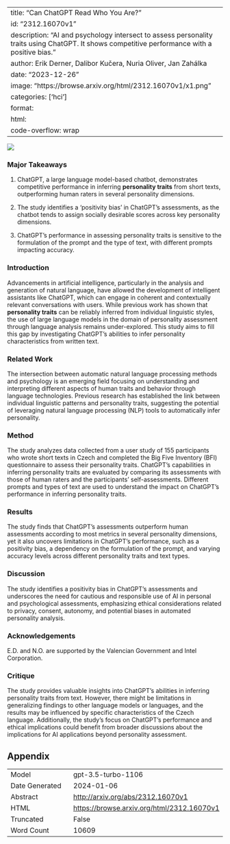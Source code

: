 
---
title: "Can ChatGPT Read Who You Are?"
id: "2312.16070v1"
description: "AI and psychology intersect to assess personality traits using ChatGPT. It shows competitive performance with a positive bias."
author: Erik Derner, Dalibor Kučera, Nuria Oliver, Jan Zahálka
date: "2023-12-26"
image: "https://browse.arxiv.org/html/2312.16070v1/x1.png"
categories: ['hci']
format:
  html:
    code-overflow: wrap
---

![](https://browse.arxiv.org/html/2312.16070v1/x1.png)

### Major Takeaways

1. ChatGPT, a large language model-based chatbot, demonstrates competitive performance in inferring **personality traits** from short texts, outperforming human raters in several personality dimensions.

2. The study identifies a 'positivity bias' in ChatGPT’s assessments, as the chatbot tends to assign socially desirable scores across key personality dimensions.

3. ChatGPT’s performance in assessing personality traits is sensitive to the formulation of the prompt and the type of text, with different prompts impacting accuracy.

### Introduction
Advancements in artificial intelligence, particularly in the analysis and generation of natural language, have allowed the development of intelligent assistants like ChatGPT, which can engage in coherent and contextually relevant conversations with users. While previous work has shown that **personality traits** can be reliably inferred from individual linguistic styles, the use of large language models in the domain of personality assessment through language analysis remains under-explored. This study aims to fill this gap by investigating ChatGPT’s abilities to infer personality characteristics from written text.

### Related Work
The intersection between automatic natural language processing methods and psychology is an emerging field focusing on understanding and interpreting different aspects of human traits and behavior through language technologies. Previous research has established the link between individual linguistic patterns and personality traits, suggesting the potential of leveraging natural language processing (NLP) tools to automatically infer personality.

### Method
The study analyzes data collected from a user study of 155 participants who wrote short texts in Czech and completed the Big Five Inventory (BFI) questionnaire to assess their personality traits. ChatGPT's capabilities in inferring personality traits are evaluated by comparing its assessments with those of human raters and the participants' self-assessments. Different prompts and types of text are used to understand the impact on ChatGPT's performance in inferring personality traits.

### Results
The study finds that ChatGPT’s assessments outperform human assessments according to most metrics in several personality dimensions, yet it also uncovers limitations in ChatGPT’s performance, such as a positivity bias, a dependency on the formulation of the prompt, and varying accuracy levels across different personality traits and text types.

### Discussion
The study identifies a positivity bias in ChatGPT’s assessments and underscores the need for cautious and responsible use of AI in personal and psychological assessments, emphasizing ethical considerations related to privacy, consent, autonomy, and potential biases in automated personality analysis.

### Acknowledgements
E.D. and N.O. are supported by the Valencian Government and Intel Corporation.

### Critique
The study provides valuable insights into ChatGPT's abilities in inferring personality traits from text. However, there might be limitations in generalizing findings to other language models or languages, and the results may be influenced by specific characteristics of the Czech language. Additionally, the study's focus on ChatGPT's performance and ethical implications could benefit from broader discussions about the implications for AI applications beyond personality assessment.

## Appendix

|          |          |
|----------|----------|
| Model     | gpt-3.5-turbo-1106       |
| Date Generated     | 2024-01-06       |
| Abstract | [http://arxiv.org/abs/2312.16070v1](http://arxiv.org/abs/2312.16070v1)        |
| HTML     | [https://browse.arxiv.org/html/2312.16070v1](https://browse.arxiv.org/html/2312.16070v1)       |
| Truncated       | False       |
| Word Count       | 10609       |